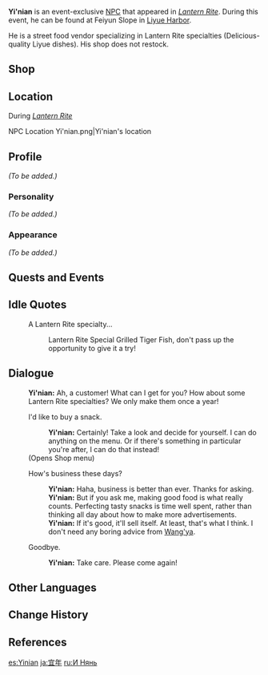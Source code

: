 {{Meta
<!-- REMOVE THIS TEMPLATE AFTER ADDING MISSING INFO -->
|missing_NPC_profile  = yes
}}
{{Character Infobox
|image            = NPC Yi'nian.png
|type             = Event NPC
|region           = Liyue
|title            = Street Food Vendor
|voiceEN          = [https://www.yongyeavo.com Yong Yea]<ref name="Yong Yea">Twitter: [https://twitter.com/YongYea/status/1359553713212256256 EN VA Self Announcement]</ref>
}}
'''Yi'nian''' is an event-exclusive [[NPC]] that appeared in ''[[Lantern Rite]]''. During this event, he can be found at Feiyun Slope in [[Liyue Harbor]].

He is a street food vendor specializing in Lantern Rite specialties (Delicious-quality Liyue dishes). His shop does not restock.

==Shop==
{{Shop/Header|vendor=Yi'nian}}
{{Shop|Lantern Rite Special Grilled Tiger Fish|380|20}}
{{Shop|Lantern Rite Special Fried Radish Balls|2,025|15}}
{{Shop|Lantern Rite Special Lotus Seed and Bird Egg Soup|1,550|15}}
{{Shop|Lantern Rite Special Jewelry Soup|1,775|15}}
{{Shop|Lantern Rite Special Noodles with Mountain Delicacies|2,150|15}}
{{Shop|Lantern Rite Special Come and Get It|6,225|10}}
{{Shop|Lantern Rite Special Triple-Layered Consommé|7,050|10}}
{{Shop/Footer}}

==Location==
;During ''[[Lantern Rite]]''
<gallery>
NPC Location Yi'nian.png|Yi'nian's location
</gallery>

==Profile==
<!-- detailed story/lore information goes here -->
''(To be added.)''

===Personality===
''(To be added.)''

===Appearance===
''(To be added.)''

==Quests and Events==
{{Quests and Events}}

==Idle Quotes==
{{Dialogue start}}
: {{DIcon|Idle}} A Lantern Rite specialty...
:: {{A|VO Yi'nian Lantern Rite 01.ogg}} Lantern Rite Special Grilled Tiger Fish, don't pass up the opportunity to give it a try!
{{Dialogue end}}

==Dialogue==
{{Dialogue start}}
:'''Yi'nian:''' Ah, a customer! What can I get for you? How about some Lantern Rite specialties? We only make them once a year!
:{{DIcon|Shop}} I'd like to buy a snack.
::'''Yi'nian:''' Certainly! Take a look and decide for yourself. I can do anything on the menu. Or if there's something in particular you're after, I can do that instead!
:;(Opens Shop menu)
:{{DIcon}} How's business these days?
::'''Yi'nian:''' Haha, business is better than ever. Thanks for asking.
::'''Yi'nian:''' But if you ask me, making good food is what really counts. Perfecting tasty snacks is time well spent, rather than thinking all day about how to make more advertisements.
::'''Yi'nian:''' If it's good, it'll sell itself. At least, that's what I think. I don't need any boring advice from [[Wang'ya]].
:{{DIcon}} Goodbye.
::'''Yi'nian:''' Take care. Please come again!
{{Dialogue end}}

==Other Languages==
{{Other Languages
|default_hidden = 1
|en      = Yi'nian
|zhs     = 宜年
|zhs_rm  = Yí'nián
|zht     = 宜年
|zht_rm  = Yí'nián
|ja      = 宜年
|ja_rm   = Ginen{{Assumed}}
|ko      = 의언
|ko_rm   = Uieon
|es      = Yinian
|fr      = Yinian
|ru      = И Нянь
|th      = Yi'nian
|vi      = Yi'nian
|de      = Yinian
|id      = Yi'nian
|pt      = Yi'nian
}}

==Change History==
{{Change History|1.3}}

==References==
{{Reflist}}

[[es:Yinian]]
[[ja:宜年]]
[[ru:И Нянь]]